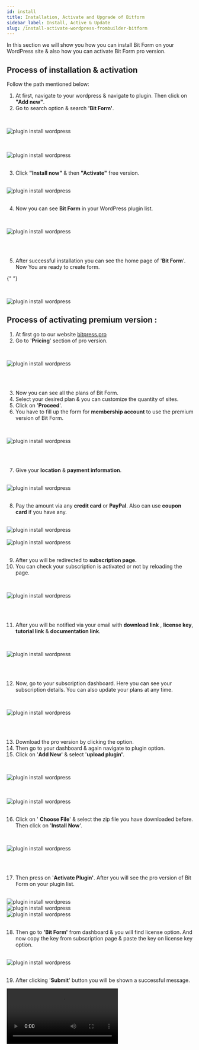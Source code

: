 ```yaml
---
id: install
title: Installation, Activate and Upgrade of Bitform
sidebar_label: Install, Active & Update
slug: /install-activate-wordpress-frombuilder-bitform
---
```



In this section we will show you how you can install Bit Form on your WordPress site & also how you can activate Bit Form pro version.

## Process of installation & activation

Follow the path mentioned below:

1. At first, navigate to your wordpress & navigate to plugin. Then click on **"Add new"**.
2. Go to search option & search **'Bit Form'**.

<br />

<Image
  src="Dashboard-to-add-new-Bit-Form"
  alt="plugin install wordpress"
  w="758"
  h="300"
/>

<br />

<br />
<Image
  src="Search-install-Bit-Form "
  alt="plugin install wordpress"
  w="698"
  h="415"
/>
<br />

<br />

3.  Click **"Install now"** & then **"Activate"** free version.

<br />
<Image
  src="Activate-Bit-Form"
  alt="plugin install wordpress"
  w="1046"
  h="275"
/>

<br />
<br />

4.  Now you can see **Bit Form** in your WordPress plugin list.

<br />

<Image
  src="view-Bit Form-Bit-Form"
  alt="plugin install wordpress"
  w="1047"
  h="278"
/>

<br />
<br />

5.  After successful installation you can see the home page of '**Bit Form**'. Now You are ready to create form.

{" "}

<br />

<Image
  src="Bit form-dashboard-Bit-Form"
  alt="plugin install wordpress"
  w="1114"
  h="500"
/>

## Process of activating premium version :

1. At first go to our website [bitpress.pro](https://bitpress.pro/)
2. Go to '**Pricing**' section of pro version.

<br />

<Image
  src="Get-Started-Bit-Form"
  alt="plugin install wordpress"
  w="1114"
  h="450"
/>

<br />
<br />

3. Now you can see all the plans of Bit Form.
4. Select your desired plan & you can customize the quantity of sites.
5. Click on '**Proceed**'.
6. You have to fill up the form for **membership account** to use the premium version of Bit Form.

<br />

<Image
  src="Membeship-Account-Bit-Form"
  alt="plugin install wordpress"
  w="943"
  h="500"
/>

<br />
<br />

7. Give your **location** & **payment information**.

<br />
<Image
  src="Location-&-Payment-Bit-Form"
  alt="plugin install wordpress"
  w="574"
  h="488"
/>

<br />
<br />

8. Pay the amount via any **credit card** or **PayPal**. Also can use **coupon card** if you have any.

<br />

<Image src="PayPal-Bit-Form" alt="plugin install wordpress" w="565" h="400" />

<br />

<br />
<Image
  src="Add-coupon-Bit-Form"
  alt="plugin install wordpress"
  w="577"
  h="400"
/>

<br />
<br />

9.  After you will be redirected to **subscription page.**
10. You can check your subscription is activated or not by reloading the page.

<br />

<Image
  src="Suscription-Page-Bit-Form"
  alt="plugin install wordpress"
  w="1066"
  h="400"
/>

<br />
<br />

11. After you will be notified via your email with **download link** , **license key**, **tutorial link** & **documentation link**.

<br />

<Image
  src="Welcome-email-Bit-Form"
  alt="plugin install wordpress"
  w="1066"
  h="491"
/>

<br />
<br />

12. Now, go to your subscription dashboard. Here you can see your subscription details. You can also update your plans at any time.

<br />

<Image
  src="Subscription-details-Bit-Form"
  alt="plugin install wordpress"
  w="469"
  h="438"
/>

<br />
<br />

13. Download the pro version by clicking the option.
14. Then go to your dashboard & again navigate to plugin option.
15. Click on '**Add New**' & select '**upload plugin'**.

<br />

<Image
  src="Upload-Plugin-Bit-Form"
  alt="plugin install wordpress"
  w="568"
  h="239"
/>

<br />
<br />
<Image
  src="Upload=Plugin2--Bit-Form"
  alt="plugin install wordpress"
  w="803"
  h="227"
/>

<br />
<br />

16. Click on ' **Choose File**' & select the zip file you have downloaded before. Then click on '**Install Now**'.

<br />

<Image
  src="Choose-install-Bit-Form"
  alt="plugin install wordpress"
  w="811"
  h="206"
/>

<br />
<br />

17. Then press on '**Activate Plugin'**. After you will see the pro version of Bit Form on your plugin list.

<br />
<Image
  src="Activate-Plugin-Bit-Form"
  alt="plugin install wordpress"
  w="477"
  h="207"
/>
<br />
<Image
  src="Successfully-activated-Bit-Form"
  alt="plugin install wordpress"
  w="791"
  h="184"
/>
<br />
<Image
  src="Pro-in-dashboard-Bit-Form"
  alt="plugin install wordpress"
  w="480"
  h="168"
/>

<br />
<br />

18. Then go to **'Bit Form'** from dashboard & you will find license option. And now copy the key from subscription page & paste the key on license key option.

<br />
<Image src="License-Bit-Form" alt="plugin install wordpress" w="764" h="259" />

<br />
<br />

19. After clicking '**Submit**' button you will be shown a successful message.

<Video youtube src="W2OmWL3k7eQ" />

**Congratulations! Now you are a pro member of the Bit Form. Now you can access pro features, updates & support.**
